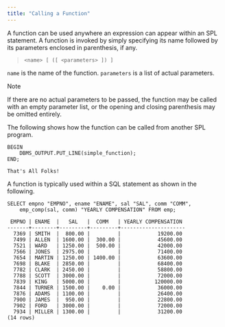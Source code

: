 ```yaml
---
title: "Calling a Function"
---
```


<div id="calling_a_function" class="registered_link"></div>


A function can be used anywhere an expression can appear within an SPL statement. A function is invoked by simply specifying its name followed by its parameters enclosed in parenthesis, if any.

> `<name> [ ([ <parameters> ]) ]`

`name` is the name of the function. `parameters` is a list of actual parameters.

<div class="note">

<div class="title">

Note

</div>

If there are no actual parameters to be passed, the function may be called with an empty parameter list, or the opening and closing parenthesis may be omitted entirely.

</div>

The following shows how the function can be called from another SPL program.

``` text
BEGIN
    DBMS_OUTPUT.PUT_LINE(simple_function);
END;

That's All Folks!
```

A function is typically used within a SQL statement as shown in the following.

``` text
SELECT empno "EMPNO", ename "ENAME", sal "SAL", comm "COMM",
    emp_comp(sal, comm) "YEARLY COMPENSATION" FROM emp;

 EMPNO | ENAME  |   SAL   |  COMM   | YEARLY COMPENSATION
-------+--------+---------+---------+---------------------
  7369 | SMITH  |  800.00 |         |            19200.00
  7499 | ALLEN  | 1600.00 |  300.00 |            45600.00
  7521 | WARD   | 1250.00 |  500.00 |            42000.00
  7566 | JONES  | 2975.00 |         |            71400.00
  7654 | MARTIN | 1250.00 | 1400.00 |            63600.00
  7698 | BLAKE  | 2850.00 |         |            68400.00
  7782 | CLARK  | 2450.00 |         |            58800.00
  7788 | SCOTT  | 3000.00 |         |            72000.00
  7839 | KING   | 5000.00 |         |           120000.00
  7844 | TURNER | 1500.00 |    0.00 |            36000.00
  7876 | ADAMS  | 1100.00 |         |            26400.00
  7900 | JAMES  |  950.00 |         |            22800.00
  7902 | FORD   | 3000.00 |         |            72000.00
  7934 | MILLER | 1300.00 |         |            31200.00
(14 rows)
```

